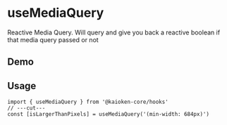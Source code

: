 
# useMediaQuery
Reactive Media Query. Will query and give you back a reactive boolean if that media query passed or not

## Demo
<UseMediaQueryExample />

## Usage
```tsx twoslash
import { useMediaQuery } from '@kaioken-core/hooks'
// ---cut---
const [isLargerThanPixels] = useMediaQuery('(min-width: 684px)')
```
